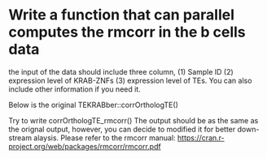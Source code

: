 # Write a function that can parallel computes the rmcorr in the b cells data

the input of the data should include three column, (1) Sample ID (2)
expression level of KRAB-ZNFs (3) expression level of TEs. You can also
include other information if you need it.

Below is the original TEKRABber::corrOrthologTE()

Try to write corrOrthologTE_rmcorr() The output should be as the same as
the orignal output, however, you can decide to modified it for better
down-stream alaysis. Please refer to the rmcorr manual:
<https://cran.r-project.org/web/packages/rmcorr/rmcorr.pdf>
